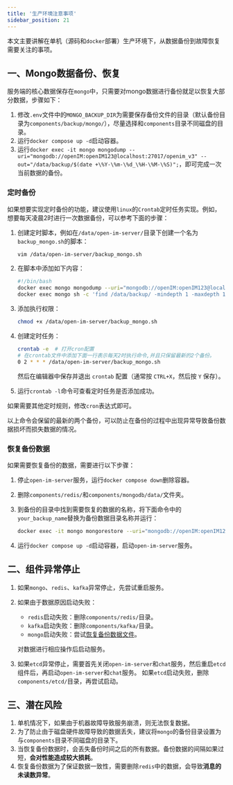 ```yaml
---
title: '生产环境注意事项'
sidebar_position: 21
---
```


本文主要讲解在单机（源码和`docker`部署）生产环境下，从数据备份到故障恢复需要关注的事项。

## 一、Mongo数据备份、恢复

服务端的核心数据保存在`mongo`中，只需要对mongo数据进行备份就足以恢复大部分数据，步骤如下：

1. 修改`.env`文件中的`MONGO_BACKUP_DIR`为需要保存备份文件的目录（默认备份目录为`components/backup/mongo/`），尽量选择和`components`目录不同磁盘的目录。
2. 运行`docker compose up -d`启动容器。
3. 运行`docker exec -it mongo mongodump --uri="mongodb://openIM:openIM123@localhost:27017/openim_v3" --out="/data/backup/$(date +\%Y-\%m-\%d_\%H-\%M-\%S)";`，即可完成一次当前数据的备份。

### 定时备份

如果想要实现定时备份的功能，建议使用`linux`的`Crontab`定时任务实现。例如，想要每天凌晨2时进行一次数据备份，可以参考下面的步骤：

1. 创建定时脚本，例如在`/data/open-im-server/`目录下创建一个名为`backup_mongo.sh`的脚本：
   ```sh
   vim /data/open-im-server/backup_mongo.sh
   ```

2. 在脚本中添加如下内容：
   ```sh
   #!/bin/bash
   docker exec mongo mongodump --uri="mongodb://openIM:openIM123@localhost:27017/openim_v3" --out="/data/backup/$(date +\%Y-\%m-\%d_\%H-\%M-\%S)"   # 备份数据
   docker exec mongo sh -c 'find /data/backup/ -mindepth 1 -maxdepth 1 -type d -exec stat --format="%Y %n" {} \; | sort -n | head -n -2 | cut -d" " -f2- | xargs rm -rf'   # 只保留最新两个备份
   ```

3. 添加执行权限：
   ```bash
   chmod +x /data/open-im-server/backup_mongo.sh
   ```

4. 创建定时任务：

   ```sh
   crontab -e  # 打开cron配置
   # 在crontab文件中添加下面一行表示每天2时执行命令,并且只保留最新的2个备份。
   0 2 * * * /data/open-im-server/backup_mongo.sh
   ```

   然后在编辑器中保存并退出 `crontab` 配置（通常按 `CTRL+X`，然后按 `Y` 保存）。

5. 运行`crontab -l`命令可查看定时任务是否添加成功。

如果需要其他定时规则，修改`cron`表达式即可。

以上命令会保留的最新的两个备份，可以防止在备份的过程中出现异常导致备份数据损坏而损失数据的情况。

### 恢复备份数据

如果需要恢复备份的数据，需要进行以下步骤：

1. 停止`open-im-server`服务，运行`docker compose down`删除容器。

2. 删除`components/redis/`和`components/mongodb/data/`文件夹。

3. 到备份的目录中找到需要恢复的数据的名称，将下面命令中的`your_backup_name`替换为备份数据目录名称并运行：

   ```sh
   docker exec -it mongo mongorestore --uri="mongodb://openIM:openIM123@localhost:27017/openim_v3" /data/backup/your_backup_name/openim_v3
   ```

4. 运行`docker compose up -d`启动容器，启动`open-im-server`服务。

## 二、组件异常停止

1. 如果`mongo`、`redis`、`kafka`异常停止，先尝试重启服务。

2. 如果由于数据原因启动失败：

   - `redis`启动失败：删除`components/redis/`目录。
   - `kafka`启动失败：删除`components/kafka/`目录。
   - `mongo`启动失败：尝试[恢复备份数据文件](#恢复备份数据)。

   对数据进行相应操作后启动服务。

3. 如果`etcd`异常停止，需要首先关闭`open-im-server`和`chat`服务，然后重启`etcd`组件后，再启动`open-im-server`和`chat`服务。
   如果`etcd`启动失败，删除`components/etcd/`目录，再尝试启动。

## 三、潜在风险

1. 单机情况下，如果由于机器故障导致服务崩溃，则无法恢复数据。
2. 为了防止由于磁盘硬件故障导致的数据丢失，建议将`mongo`的备份目录设置为与`components`目录不同磁盘的目录下。
3. 当恢复备份数据时，会丢失备份时间之后的所有数据。备份数据的间隔如果过短，**会对性能造成较大损耗**。
4. 恢复备份数据为了保证数据一致性，需要删除`redis`中的数据，会导致**消息的未读数异常**。

